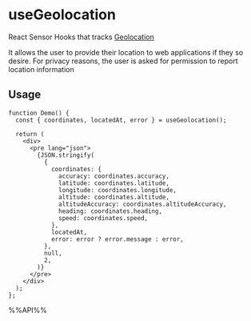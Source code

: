 # useGeolocation

React Sensor Hooks that tracks [Geolocation](https://developer.mozilla.org/en-US/docs/Web/API/Geolocation_API)

It allows the user to provide their location to web applications if they so desire. For privacy reasons, the user is asked for permission to report location information


## Usage

```tsx live
function Demo() {
  const { coordinates, locatedAt, error } = useGeolocation();

  return (
    <div>
      <pre lang="json">
        {JSON.stringify(
          {
            coordinates: {
              accuracy: coordinates.accuracy,
              latitude: coordinates.latitude,
              longitude: coordinates.longitude,
              altitude: coordinates.altitude,
              altitudeAccuracy: coordinates.altitudeAccuracy,
              heading: coordinates.heading,
              speed: coordinates.speed,
            },
            locatedAt,
            error: error ? error.message : error,
          },
          null,
          2,
        )}
      </pre>
    </div>
  );
};

```

%%API%%
